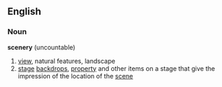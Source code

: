==English==
===Noun===
'''scenery''' (uncountable)
#[[view]], natural features, landscape
#[[stage]] [[backdrop]]s, [[property]] and other items on a stage that give the impression of the location of the [[scene]]